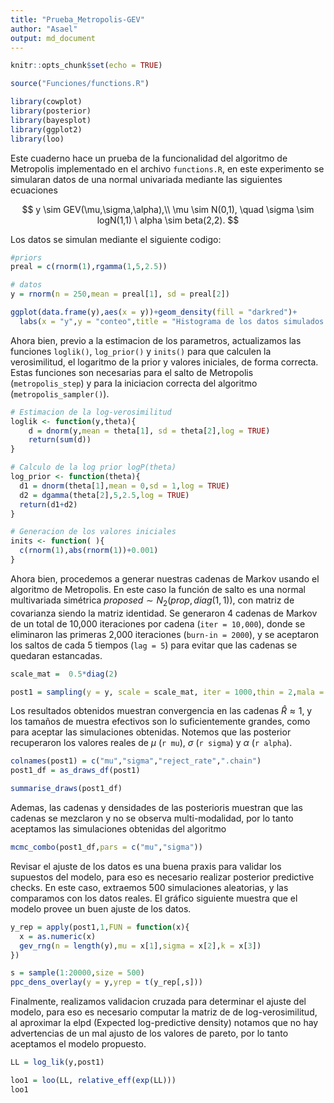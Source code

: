 ```yaml
---
title: "Prueba_Metropolis-GEV"
author: "Asael"
output: md_document
---
```


```r
knitr::opts_chunk$set(echo = TRUE)
```

```r
source("Funciones/functions.R")

library(cowplot)
library(posterior)
library(bayesplot)
library(ggplot2)
library(loo)
```


Este cuaderno hace un prueba de la funcionalidad del algoritmo de Metropolis implementado en el archivo `functions.R`, en este experimento se simularan datos de una normal univariada mediante las siguientes ecuaciones

$$
y  \sim GEV(\mu,\sigma,\alpha),\\
\mu \sim N(0,1), \quad \sigma \sim logN(1,1) \ alpha \sim beta(2,2).
$$

Los datos se simulan mediante el siguiente codigo:

```r
#priors
preal = c(rnorm(1),rgamma(1,5,2.5))

# datos
y = rnorm(n = 250,mean = preal[1], sd = preal[2])

ggplot(data.frame(y),aes(x = y))+geom_density(fill = "darkred")+
  labs(x = "y",y = "conteo",title = "Histograma de los datos simulados y")
```

Ahora bien, previo a la estimacion de los parametros, actualizamos las funciones `loglik()`, `log_prior()` y `inits()` para que calculen la verosimilitud, el logaritmo de la prior y valores iniciales, de forma correcta. Estas funciones son necesarias para el salto de Metropolis (`metropolis_step`) y para la iniciacion correcta del algoritmo (`metropolis_sampler()`). 


```r
# Estimacion de la log-verosimilitud
loglik <- function(y,theta){
    d = dnorm(y,mean = theta[1], sd = theta[2],log = TRUE)
    return(sum(d))
}

# Calculo de la log prior logP(theta)
log_prior <- function(theta){
  d1 = dnorm(theta[1],mean = 0,sd = 1,log = TRUE)
  d2 = dgamma(theta[2],5,2.5,log = TRUE)
  return(d1+d2)
}

# Generacion de los valores iniciales
inits <- function( ){
  c(rnorm(1),abs(rnorm(1))+0.001)
}
```


Ahora bien, procedemos a generar nuestras cadenas de Markov usando el algoritmo de Metropolis. En este caso la función de salto es una normal multivariada simétrica $proposed \sim N_2(prop,diag(1,1))$, con matriz de covarianza siendo la matriz identidad. Se generaron 4 cadenas de Markov de un total de 10,000 iteraciones por cadena (`iter = 10,000`), donde se eliminaron las primeras 2,000 iteraciones (`burn-in = 2000`), y se aceptaron los saltos de cada 5 tiempos (`lag = 5`) para evitar que las cadenas se quedaran estancadas.

```r
scale_mat =  0.5*diag(2)

post1 = sampling(y = y, scale = scale_mat, iter = 1000,thin = 2,mala = TRUE)
```

Los resultados obtenidos muestran convergencia en las cadenas $\hat R \approx 1$, y los tamaños de muestra efectivos son lo suficientemente grandes, como para aceptar las simulaciones obtenidas. Notemos que las posterior recuperaron los valores reales de $\mu$ (`r mu`), $\sigma$ (`r sigma`) y $\alpha$ (`r alpha`).

```r
colnames(post1) = c("mu","sigma","reject_rate",".chain")
post1_df = as_draws_df(post1)

summarise_draws(post1_df)
```


Ademas, las cadenas y densidades de las posterioris muestran que las cadenas se mezclaron y no se observa multi-modalidad, por lo tanto aceptamos las simulaciones obtenidas del algoritmo

```r
mcmc_combo(post1_df,pars = c("mu","sigma"))
```

Revisar el ajuste de los datos es una buena praxis para validar los supuestos del modelo, para eso es necesario realizar posterior predictive checks. En este caso, extraemos 500 simulaciones aleatorias, y las comparamos con los datos reales. El gráfico siguiente muestra que el modelo provee un buen ajuste de los datos.

```r
y_rep = apply(post1,1,FUN = function(x){
  x = as.numeric(x)
  gev_rng(n = length(y),mu = x[1],sigma = x[2],k = x[3])
})

s = sample(1:20000,size = 500)
ppc_dens_overlay(y = y,yrep = t(y_rep[,s]))
```

Finalmente, realizamos validacion cruzada para determinar el ajuste del modelo, para eso es necesario computar la matriz de de log-verosimilitud, al aproximar la elpd (Expected log-predictive density) notamos que no hay advertencias de un mal ajusto de los valores de pareto, por lo tanto aceptamos el modelo propuesto.

```r
LL = log_lik(y,post1)

loo1 = loo(LL, relative_eff(exp(LL)))
loo1
```
